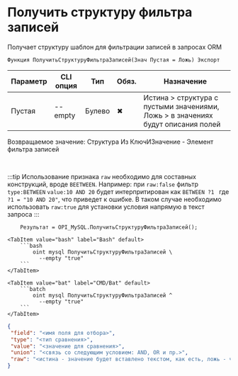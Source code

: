 ﻿---
sidebar_position: 14
description: Получить структуру фильтра записей и другие функции для работы с MySQL в Открытом пакете интеграций - бесплатной open-source библиотеке интеграций для 1С:Предприятие 8, OneScript и CLI
keywords: [1C, 1С, 1С:Предприятие, 1С:Предприятие 8.3, API, Интеграция, Сервисы, Обмен, OneScript, CLI, MySQL]
---


# Получить структуру фильтра записей
 Получает структуру шаблон для фильтрации записей в запросах ORM



`Функция ПолучитьСтруктуруФильтраЗаписей(Знач Пустая = Ложь) Экспорт`

  | Параметр | CLI опция | Тип | Обяз. | Назначение |
  |-|-|-|-|-|
  | Пустая | --empty | Булево | &#x2716; | Истина > структура с пустыми значениями, Ложь > в значениях будут описания полей |

  
  Возвращаемое значение:   Структура Из КлючИЗначение - Элемент фильтра записей

<br/>

:::tip
Использование признака `raw` необходимо для составных конструкций, вроде `BEETWEEN`. Например: при `raw:false` фильтр `type:BETWEEN` `value:10 AND 20` будет интерпритирован как `BETWEEN ?1 ` где `?1 = "10 AND 20"`, что приведет к ошибке. В таком случае необходимо использовать `raw:true` для установки условия напрямую в текст запроса
:::
<br/>



```bsl title="Пример использования для 1С:Предприятие/OneScript"
    Результат = OPI_MySQL.ПолучитьСтруктуруФильтраЗаписей();
```
    

 <Tabs>
  
    <TabItem value="bash" label="Bash" default>
        ```bash
            oint mysql ПолучитьСтруктуруФильтраЗаписей \
              --empty "true"
        ```
    </TabItem>
  
    <TabItem value="bat" label="CMD/Bat" default>
        ```batch
            oint mysql ПолучитьСтруктуруФильтраЗаписей ^
              --empty "true"
        ```
    </TabItem>
</Tabs>


```json title="Результат"
{
 "field": "<имя поля для отбора>",
 "type": "<тип сравнения>",
 "value": "<значение для сравнения>",
 "union": "<связь со следующим условием: AND, OR и пр.>",
 "raw": "<истина - значение будет вставлено текстом, как есть, ложь - через параметр>"
}
```
